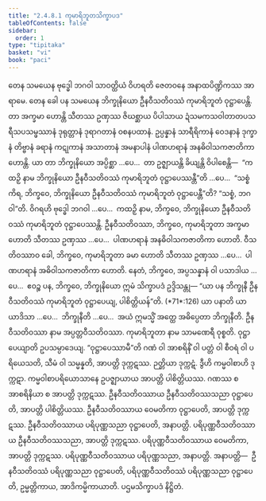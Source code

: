```yaml
---
title: "2.4.8.1 ကုမာရိဘူတသိက္ခာပဒ"
tableOfContents: false
sidebar:
  order: 1
type: "tipitaka"
basket: "vi"
book: "paci"
---
```



<DynamicBreadcrumb />

<Division number="1119" book="paci">

<Paragraph number="3292" book="paci">
တေန သမယေန ဗုဒ္ဓေါ ဘဂဝါ သာဝတ္ထိယံ ဝိဟရတိ ဇေတဝနေ အနာထပိဏ္ဍိကဿ အာရာမေ. တေန ခေါ ပန သမယေန ဘိက္ခုနိယော ဦနဝီသတိဝဿံ ကုမာရိဘူတံ ဝုဋ္ဌာပေန္တိ. တာ အက္ခမာ ဟောန္တိ သီတဿ ဥဏှဿ ဇိဃစ္ဆာယ ပိပါသာယ ဍံသမကသဝါတာတပသရီသပသမ္ဖဿာနံ ဒုရုတ္တာနံ ဒုရာဂတာနံ ဝစနပထာနံ. ဥပ္ပန္နာနံ သာရီရိကာနံ ဝေဒနာနံ ဒုက္ခာနံ တိဗ္ဗာနံ ခရာနံ ကဋုကာနံ အသာတာနံ အမနာပါနံ ပါဏဟရာနံ အနဓိဝါသကဇာတိကာ ဟောန္တိ.
</Paragraph>

<Paragraph number="3293" book="paci">
ယာ တာ ဘိက္ခုနိယော အပ္ပိစ္ဆာ …ပေ…  တာ ဥဇ္ဈာယန္တိ ခိယျန္တိ ဝိပါစေန္တိ—  “ကထဉှိ နာမ ဘိက္ခုနိယော ဦနဝီသတိဝဿံ ကုမာရိဘူတံ ဝုဋ္ဌာပေဿန္တီ”တိ …ပေ…  “သစ္စံ ကိရ, ဘိက္ခဝေ, ဘိက္ခုနိယော ဦနဝီသတိဝဿံ ကုမာရိဘူတံ ဝုဋ္ဌာပေန္တီ”တိ? “သစ္စံ, ဘဂဝါ”တိ. ဝိဂရဟိ ဗုဒ္ဓေါ ဘဂဝါ …ပေ…  ကထဉှိ နာမ, ဘိက္ခဝေ, ဘိက္ခုနိယော ဦနဝီသတိဝဿံ ကုမာရိဘူတံ ဝုဋ္ဌာပေဿန္တိ. ဦနဝီသတိဝဿာ, ဘိက္ခဝေ, ကုမာရိဘူတာ အက္ခမာ ဟောတိ သီတဿ ဥဏှဿ …ပေ…  ပါဏဟရာနံ အနဓိဝါသကဇာတိကာ ဟောတိ. ဝီသတိဝဿာဝ ခေါ, ဘိက္ခဝေ, ကုမာရိဘူတာ ခမာ ဟောတိ သီတဿ ဥဏှဿ …ပေ…  ပါဏဟရာနံ အဓိဝါသကဇာတိကာ ဟောတိ. နေတံ, ဘိက္ခဝေ, အပ္ပသန္နာနံ ဝါ ပသာဒါယ …ပေ…  ဧဝဉ္စ ပန, ဘိက္ခဝေ, ဘိက္ခုနိယော ဣမံ သိက္ခာပဒံ ဥဒ္ဒိသန္တု—
</Paragraph>

</Division>
<Division number="1120" book="paci">

<Paragraph number="3294" book="paci">
<Emphasis>“ယာ ပန ဘိက္ခုနီ ဦနဝီသတိဝဿံ</Emphasis> <Emphasis>ကုမာရိဘူတံ ဝုဋ္ဌာပေယျ, ပါစိတ္တိယန်”</Emphasis>တိ. (*71*:<Emphasis>126</Emphasis>)
</Paragraph>

</Division>
<Division number="1121" book="paci">

<Paragraph number="3295" book="paci">
<Emphasis>ယာ ပနာ</Emphasis>တိ ယာ ယာဒိသာ …ပေ…  <Emphasis>ဘိက္ခုနီ</Emphasis>တိ …ပေ…  အယံ ဣမသ္မိံ အတ္ထေ အဓိပ္ပေတာ ဘိက္ခုနီတိ.
</Paragraph>

<Paragraph number="3296" book="paci">
<Emphasis>ဦနဝီသတိဝဿာ</Emphasis> နာမ အပ္ပတ္တဝီသတိဝဿာ. <Emphasis>ကုမာရိဘူတာ</Emphasis> နာမ သာမဏေရီ ဝုစ္စတိ. <Emphasis>ဝုဋ္ဌာပေယျာ</Emphasis>တိ ဥပသမ္ပာဒေယျ.
</Paragraph>

<Paragraph number="3297" book="paci">
“ဝုဋ္ဌာပေဿာမီ”တိ ဂဏံ ဝါ အာစရိနိံ ဝါ ပတ္တံ ဝါ စီဝရံ ဝါ ပရိယေသတိ, သီမံ ဝါ သမ္မန္နတိ, အာပတ္တိ ဒုက္ကဋဿ. ဉတ္တိယာ ဒုက္ကဋံ. ဒွီဟိ ကမ္မဝါစာဟိ ဒုက္ကဋာ. ကမ္မဝါစာပရိယောသာနေ ဥပဇ္ဈာယာယ အာပတ္တိ ပါစိတ္တိယဿ. ဂဏဿ စ အာစရိနိယာ စ အာပတ္တိ ဒုက္ကဋဿ.
</Paragraph>

</Division>
<Division number="1122" book="paci">

<Paragraph number="3298" book="paci">
ဦနဝီသတိဝဿာယ ဦနဝီသတိဝဿသညာ ဝုဋ္ဌာပေတိ, အာပတ္တိ ပါစိတ္တိယဿ. ဦနဝီသတိဝဿာယ ဝေမတိကာ ဝုဋ္ဌာပေတိ, အာပတ္တိ ဒုက္ကဋဿ. ဦနဝီသတိဝဿာယ ပရိပုဏ္ဏသညာ ဝုဋ္ဌာပေတိ, အနာပတ္တိ. ပရိပုဏ္ဏဝီသတိဝဿာယ ဦနဝီသတိဝဿသညာ, အာပတ္တိ ဒုက္ကဋဿ. ပရိပုဏ္ဏဝီသတိဝဿာယ ဝေမတိကာ, အာပတ္တိ ဒုက္ကဋဿ. ပရိပုဏ္ဏဝီသတိဝဿာယ ပရိပုဏ္ဏသညာ, အနာပတ္တိ.
</Paragraph>

</Division>
<Division number="1123" book="paci">

<Paragraph number="3299" book="paci">
အနာပတ္တိ—  ဦနဝီသတိဝဿံ ပရိပုဏ္ဏသညာ ဝုဋ္ဌာပေတိ, ပရိပုဏ္ဏဝီသတိဝဿံ ပရိပုဏ္ဏသညာ ဝုဋ္ဌာပေတိ, ဥမ္မတ္တိကာယ, အာဒိကမ္မိကာယာတိ.

</Paragraph>
</Division>

<Paragraph number="3300" type="center" book="paci">
ပဌမသိက္ခာပဒံ နိဋ္ဌိတံ.
</Paragraph>